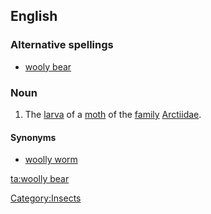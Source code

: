 ==English==

===Alternative spellings===
* [[wooly bear]]

===Noun===
{{en-noun}}

#The [[larva]] of a [[moth]] of the [[family]] [[Arctiidae]].

====Synonyms====
*[[woolly worm]]

[[Category:Insects]]

[[ta:woolly bear]]